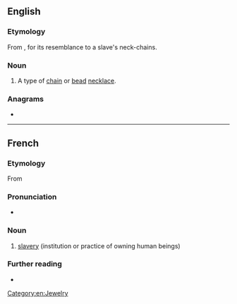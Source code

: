==English==

===Etymology===
From {{etyl|fr|en}} {{m|fr|esclavage}}, for its resemblance to a slave's neck-chains.

===Noun===
{{en-noun}}

# A type of [[chain]] or [[bead]] [[necklace]].

===Anagrams===
* {{anagrams|en|a=aaceeglsv|cleavages}}

[[Category:en:Jewelry]]

----

==French==

===Etymology===
From {{suffix|fr|esclave|age}}

===Pronunciation===
* {{fr-IPA}}

===Noun===
{{fr-noun|m}}

# [[slavery]] (institution or practice of owning human beings)

===Further reading===
* {{R:TLFi}}